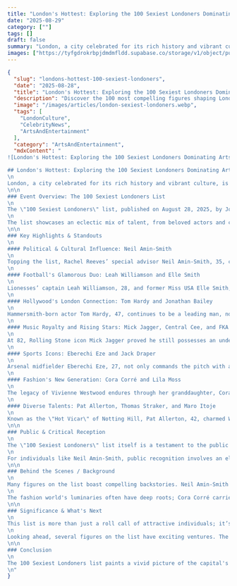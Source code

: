 ```yaml
---
title: "London's Hottest: Exploring the 100 Sexiest Londoners Dominating Arts, Entertainment, and Sport"
date: "2025-08-29"
category: [""]
tags: []
draft: false
summary: "London, a city celebrated for its rich history and vibrant culture, is also home to a plethora of compelling personalities. From the silver screen to the sports arena, and across the dynamic worlds of fashion and music, a recent compilation by the Evening Standard illuminated the 100 most captivating figures making a significant impact across the capital."
images: ["https://tyfgdrokrbpjdmdmfldd.supabase.co/storage/v1/object/public/image/2025-08-29-02-10-21-146-04-00.jpg"]
---
```


```json
{
  "slug": "londons-hottest-100-sexiest-londoners",
  "date": "2025-08-28",
  "title": "London's Hottest: Exploring the 100 Sexiest Londoners Dominating Arts, Entertainment, and Sport",
  "description": "Discover the 100 most compelling figures shaping London's cultural landscape, as spotlighted by the Evening Standard, from actors and musicians to athletes and public figures.",
  "image": "/images/articles/london-sexiest-londoners.webp",
  "tags": [
    "LondonCulture",
    "CelebrityNews",
    "ArtsAndEntertainment"
  ],
  "category": "ArtsAndEntertainment",
  "mdxContent": "
![London's Hottest: Exploring the 100 Sexiest Londoners Dominating Arts, Entertainment, and Sport](https://tyfgdrokrbpjdmdmfldd.supabase.co/storage/v1/object/public/image/2025-08-29-02-10-21-146-04-00.jpg)

## London's Hottest: Exploring the 100 Sexiest Londoners Dominating Arts, Entertainment, and Sport
\n
London, a city celebrated for its rich history and vibrant culture, is also home to a plethora of compelling personalities. From the silver screen to the sports arena, and across the dynamic worlds of fashion and music, a recent compilation by the Evening Standard illuminated the 100 most captivating figures making a significant impact across the capital.
\n\n
### Event Overview: The 100 Sexiest Londoners List
\n
The \"100 Sexiest Londoners\" list, published on August 28, 2025, by Joe Bromley for the Evening Standard, celebrates the diverse appeal of individuals shaping London’s cultural landscape. This unique compilation transcends traditional beauty standards, recognizing that 'sexiness' is an intrinsic quality, embracing a wide range of ages and professional backgrounds.
\n
The list showcases an eclectic mix of talent, from beloved actors and chart-topping musicians to elite athletes and influential public figures, all contributing to the city’s magnetic charm. It offers a revealing snapshot of who is truly capturing the public imagination in London right now.
\n\n
### Key Highlights & Standouts
\n
#### Political & Cultural Influence: Neil Amin-Smith
\n
Topping the list, Rachel Reeves’ special advisor Neil Amin-Smith, 35, captivated readers with his blend of intellect and style. A Cambridge-educated co-founder of the Grammy-winning Clean Bandit, Amin-Smith’s journey from music to the Treasury, while still frequenting Cartier-sponsored polo matches, embodies a unique mix of acumen and allure, making him a standout in Westminster.
\n
#### Football's Glamorous Duo: Leah Williamson and Elle Smith
\n
Lionesses’ captain Leah Williamson, 28, and former Miss USA Elle Smith, 27, emerged as football’s most glamorous couple. Their public debut, marked by Smith cheering Williamson to Euros 2025 glory in a \"Live, Laugh, Leah\" tee, solidified their status as a fan favorite.
\n
#### Hollywood's London Connection: Tom Hardy and Jonathan Bailey
\n
Hammersmith-born actor Tom Hardy, 47, continues to be a leading man, not just in Hollywood but also within the London scene. His rugged appeal extends to the Brazilian jiu-jitsu mats, where he competes under his real name. Meanwhile, Bridgerton and Wicked star Jonathan Bailey, 37, garnered rave reviews for his charismatic portrayal of Richard II, with his confidence and sparkling presence noted as particularly appealing.
\n
#### Music Royalty and Rising Stars: Mick Jagger, Central Cee, and FKA Twigs
\n
At 82, Rolling Stone icon Mick Jagger proved he still possesses an undeniable charisma, celebrating his birthday with fiancée Melanie Hamrick, 38, dazzling by his side. Rapper Central Cee, 27, from Ladbroke Grove, continued his meteoric rise with nearly 2 million Instagram followers and a British Vogue cover that generated significant discussion. FKA Twigs, 37, mesmerized audiences with her \"Eusexua\" tour, delivering a spellbinding mix of evocative choreography and soulful ballads.
\n
#### Sports Icons: Eberechi Eze and Jack Draper
\n
Arsenal midfielder Eberechi Eze, 27, not only commands the pitch with a £67.5 million valuation but also impresses off it with his athletic physique and stylish Burberry outfits at Fashion Week. Tennis heartthrob Jack Draper, 23, reached World No. 4 in ATP singles, with the BBC famously commenting on his physical development, much to the delight of fans.
\n
#### Fashion's New Generation: Cora Corré and Lila Moss
\n
The legacy of Vivienne Westwood endures through her granddaughter, Cora Corré, 27, who has joined the Kate Moss Agency. Similarly, Kate Moss’s daughter Lila Moss, 22, continues to make her mark as a Type 1 diabetes advocate and model, carrying on her family's iconic fashion lineage.
\n
#### Diverse Talents: Pat Allerton, Thomas Straker, and Maro Itoje
\n
Known as the \"Hot Vicar\" of Notting Hill, Pat Allerton, 42, charmed West Londoners with his engaging smile and community spirit, famously broadcasting hymns and prayers during lockdown. Viral butter chef Thomas Straker, 35, maintained his distinctive public persona amidst culinary success and personal controversies. Rugby captain Maro Itoje, 30, stands tall at 6ft 6in, blending athletic prowess with academic pursuits and philanthropic efforts for children in Africa.
\n\n
### Public & Critical Reception
\n
The \"100 Sexiest Londoners\" list itself is a testament to the public's fascination with influential and attractive figures across various sectors. The Evening Standard's curation, spearheaded by Joe Bromley, consistently generates significant buzz, both reflecting and shaping popular discourse around celebrity and appeal. The reception highlights how personal charisma, professional achievement, and unique style converge to influence public perception.
\n
For individuals like Neil Amin-Smith, public recognition involves an element of surprise and intrigue, seeing a political advisor lauded for his sex appeal. Musicians like Central Cee and FKA Twigs frequently ignite social media and cultural conversations with their bold artistic statements and fashion choices. The acknowledgment of Andrew Scott's \"Hot Priest\" label as \"mind-blowing\" by the actor himself underscores the unexpected nature of viral fame and public adoration, showcasing modesty as an attractive trait.
\n\n
### Behind the Scenes / Background
\n
Many figures on the list boast compelling backstories. Neil Amin-Smith's early life saw him co-found Clean Bandit, a Grammy-winning band, before transitioning to a pivotal role at the Treasury, reportedly even turning down offers from MI6. Pat Allerton earned his \"portable priest\" moniker by broadcasting hymns and prayers during lockdown, evolving into a beloved community figure. Tom Hardy's dedication to Brazilian jiu-jitsu under his real name, Edward Hardy, reveals a hidden competitive edge that further defines his powerful persona.
\n
The fashion world's luminaries often have deep roots; Cora Corré carries on the legacy of her grandmother Vivienne Westwood, and Lila Moss follows in her supermodel mother Kate Moss's footsteps. These familial connections provide a rich context to their current success. Thomas Straker's journey as a viral chef has been marked by both culinary fame and public scrutiny over his kitchen staff diversity and personal life, adding layers to his public image.
\n\n
### Significance & What's Next
\n
This list is more than just a roll call of attractive individuals; it’s a reflection of London's dynamic cultural pulse and the evolving definition of celebrity. It highlights those who command attention not only for their appearance but also for their talent, influence, and contributions to society, sports, and entertainment. The diverse backgrounds underscore London's status as a global hub where various talents converge and thrive.
\n
Looking ahead, several figures on the list have exciting ventures. The much-anticipated Oasis reunion tour promises global frenzy, further spotlighting Liam Gallagher and his son Lennon Gallagher. Harris Dickinson is set to portray John Lennon in a biopic, a potentially career-defining role for the rising actor. Jack Draper's impressive rise in tennis suggests a bright future on the ATP circuit. Maya Jama might be moving north to be with Man City star Rúben Dias, hinting at a shift in her London-centric profile. Idris Elba's planned departure from the UK in the coming years means fans should cherish his presence while they can, while Joy Crookes' upcoming album, \"Juniper,\" is eagerly awaited, signaling new artistic endeavors on the horizon.
\n\n
### Conclusion
\n
The 100 Sexiest Londoners list paints a vivid picture of the capital's most captivating figures, spanning the worlds of arts, entertainment, sports, and beyond. It celebrates charisma, talent, and influence, reinforcing London's enduring appeal as a city of stars. We encourage readers to explore their work, follow their journeys, and keep an eye on these dynamic personalities as they continue to shape cultural conversations.
\n"
}
